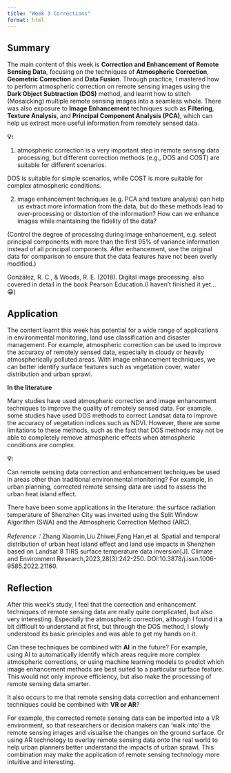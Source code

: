 ```yaml
---
title: "Week 3 Corrections"
format: html
---
```


## Summary

The main content of this week is **Correction and Enhancement of Remote Sensing Data**, focusing on the techniques of **Atmospheric Correction**, **Geometric Correction** and **Data Fusion**. Through practice, I mastered how to perform atmospheric correction on remote sensing images using the **Dark Object Subtraction (DOS)** method, and learnt how to stitch (Mosaicking) multiple remote sensing images into a seamless whole. There was also exposure to **Image Enhancement** techniques such as **Filtering**, **Texture Analysis**, and **Principal Component Analysis (PCA)**, which can help us extract more useful information from remotely sensed data.

**💡:**

1.  atmospheric correction is a very important step in remote sensing data processing, but different correction methods (e.g., DOS and COST) are suitable for different scenarios.

DOS is suitable for simple scenarios, while COST is more suitable for complex atmospheric conditions.

2.  image enhancement techniques (e.g. PCA and texture analysis) can help us extract more information from the data, but do these methods lead to over-processing or distortion of the information? How can we enhance images while maintaining the fidelity of the data?

(Control the degree of processing during image enhancement, e.g. select principal components with more than the first 95% of variance information instead of all principal components. After enhancement, use the original data for comparison to ensure that the data features have not been overly modified.)

González, R. C., & Woods, R. E. (2018). Digital image processing. also covered in detail in the book Pearson Education.(I haven't finished it yet...😁)

## Application

The content learnt this week has potential for a wide range of applications in environmental monitoring, land use classification and disaster management. For example, atmospheric correction can be used to improve the accuracy of remotely sensed data, especially in cloudy or heavily atmospherically polluted areas. With image enhancement techniques, we can better identify surface features such as vegetation cover, water distribution and urban sprawl.

**In the literature**

Many studies have used atmospheric correction and image enhancement techniques to improve the quality of remotely sensed data. For example, some studies have used DOS methods to correct Landsat data to improve the accuracy of vegetation indices such as NDVI. However, there are some limitations to these methods, such as the fact that DOS methods may not be able to completely remove atmospheric effects when atmospheric conditions are complex.

**💡:**

Can remote sensing data correction and enhancement techniques be used in areas other than traditional environmental monitoring? For example, in urban planning, corrected remote sensing data are used to assess the urban heat island effect.

There have been some applications in the literature: the surface radiation temperature of Shenzhen City was inverted using the Split Window Algorithm (SWA) and the Atmospheric Correction Method (ARC).

*Reference：*Zhang Xiaomin,Liu Zhiwei,Fang Han,et al. Spatial and temporal distribution of urban heat island effect and land use impacts in Shenzhen based on Landsat 8 TIRS surface temperature data inversion\[J\]. Climate and Environment Research,2023,28(3):242-250. DOI:10.3878/j.issn.1006-9585.2022.21160.

## Reflection

After this week's study, I feel that the correction and enhancement techniques of remote sensing data are really quite complicated, but also very interesting. Especially the atmospheric correction, although I found it a bit difficult to understand at first, but through the DOS method, I slowly understood its basic principles and was able to get my hands on it.

Can these techniques be combined with **AI** in the future? For example, using AI to automatically identify which areas require more complex atmospheric corrections, or using machine learning models to predict which image enhancement methods are best suited to a particular surface feature. This would not only improve efficiency, but also make the processing of remote sensing data smarter.

It also occurs to me that remote sensing data correction and enhancement techniques could be combined with **VR or AR**?

For example, the corrected remote sensing data can be imported into a VR environment, so that researchers or decision makers can ‘walk into’ the remote sensing images and visualise the changes on the ground surface. Or using AR technology to overlay remote sensing data onto the real world to help urban planners better understand the impacts of urban sprawl. This combination may make the application of remote sensing technology more intuitive and interesting.
